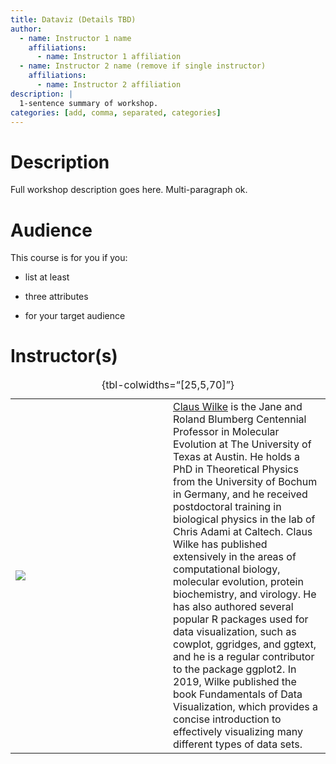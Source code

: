 ```yaml
---
title: Dataviz (Details TBD)
author:
  - name: Instructor 1 name
    affiliations:
      - name: Instructor 1 affiliation
  - name: Instructor 2 name (remove if single instructor)
    affiliations:
      - name: Instructor 2 affiliation      
description: |
  1-sentence summary of workshop.
categories: [add, comma, separated, categories]
---
```


# Description

Full workshop description goes here. Multi-paragraph ok.

# Audience

This course is for you if you:

-   list at least

-   three attributes

-   for your target audience

# Instructor(s)

|                               |     |                                             |
|------------------|------------------|------------------------------------|
| ![](images/claus-wilke.png) |     | [Claus Wilke](https://clauswilke.com) is the Jane and Roland Blumberg Centennial Professor in Molecular Evolution at The University of Texas at Austin. He holds a PhD in Theoretical Physics from the University of Bochum in Germany, and he received postdoctoral training in biological physics in the lab of Chris Adami at Caltech. Claus Wilke has published extensively in the areas of computational biology, molecular evolution, protein biochemistry, and virology. He has also authored several popular R packages used for data visualization, such as cowplot, ggridges, and ggtext, and he is a regular contributor to the package ggplot2. In 2019, Wilke published the book Fundamentals of Data Visualization, which provides a concise introduction to effectively visualizing many different types of data sets. |

: {tbl-colwidths="\[25,5,70\]"}
